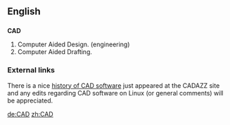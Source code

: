==English==

==={{Acronym}}===
'''CAD'''
# Computer Aided Design. (engineering)
# Computer Aided Drafting.
{{wikipedia}}

===External links===
There is a nice [http://www.cadazz.com history of CAD software] just appeared at the CADAZZ site and any edits regarding CAD software on Linux (or general comments) will be appreciated.

[[de:CAD]]
[[zh:CAD]]